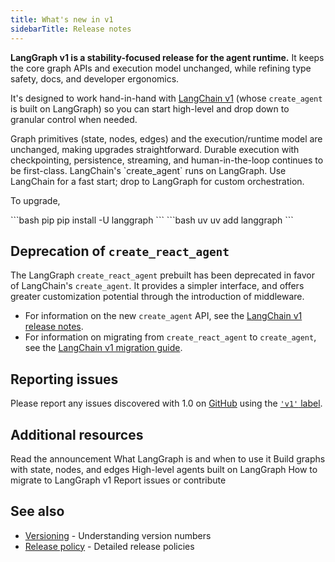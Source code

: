 ```yaml
---
title: What's new in v1
sidebarTitle: Release notes
---
```


**LangGraph v1 is a stability-focused release for the agent runtime.** It keeps the core graph APIs and execution model unchanged, while refining type safety, docs, and developer ergonomics.

It's designed to work hand-in-hand with [LangChain v1](/oss/releases/langchain-v1) (whose `create_agent` is built on LangGraph) so you can start high-level and drop down to granular control when needed.

<CardGroup cols={1}>
    <Card title="Stable core APIs" icon="diagram-project">
        Graph primitives (state, nodes, edges) and the execution/runtime model are unchanged, making upgrades straightforward.
    </Card>
    <Card title="Reliability, by default" icon="database">
        Durable execution with checkpointing, persistence, streaming, and human-in-the-loop continues to be first-class.
    </Card>
    <Card title="Seamless with LangChain v1" icon="link">
        LangChain's `create_agent` runs on LangGraph. Use LangChain for a fast start; drop to LangGraph for custom orchestration.
    </Card>
</CardGroup>

To upgrade,

<CodeGroup>
```bash pip
pip install -U langgraph
```
```bash uv
uv add langgraph
```
</CodeGroup>

## Deprecation of `create_react_agent`

The LangGraph `create_react_agent` prebuilt has been deprecated in favor of LangChain's `create_agent`. It provides a simpler interface, and offers greater customization potential through the introduction of middleware.

* For information on the new `create_agent` API, see the [LangChain v1 release notes](/oss/releases/langchain-v1#create-agent).
* For information on migrating from `create_react_agent` to `create_agent`, see the [LangChain v1 migration guide](/oss/migrate/langchain-v1#create-agent).

## Reporting issues

Please report any issues discovered with 1.0 on [GitHub](https://github.com/langchain-ai/langgraph/issues) using the [`'v1'` label](https://github.com/langchain-ai/langgraph/issues?q=state%3Aopen%20label%3Av1).

## Additional resources

<CardGroup cols={3}>
    <Card title="LangGraph 1.0" icon="rocket" href="https://blog.langchain.com/langchain-langchain-1-0-alpha-releases/">
        Read the announcement
    </Card>
    <Card title="Overview" icon="book" href="/oss/langgraph/overview" arrow>
        What LangGraph is and when to use it
    </Card>
    <Card title="Graph API" icon="diagram-project" href="/oss/langgraph/graph-api" arrow>
        Build graphs with state, nodes, and edges
    </Card>
    <Card title="LangChain Agents" icon="robot" href="/oss/langchain/agents" arrow>
        High-level agents built on LangGraph
    </Card>
    <Card title="Migration guide" icon="arrow-right-arrow-left" href="/oss/migrate/langgraph-v1" arrow>
        How to migrate to LangGraph v1
    </Card>
    <Card title="GitHub" icon="github" href="https://github.com/langchain-ai/langgraph">
        Report issues or contribute
    </Card>
</CardGroup>

## See also

- [Versioning](/oss/versioning) - Understanding version numbers
- [Release policy](/oss/release-policy) - Detailed release policies


